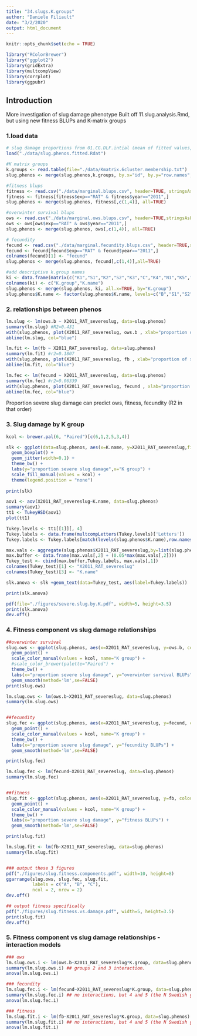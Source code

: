 ```yaml
---
title: "34.slugs.K.groups"
author: "Daniele Filiault"
date: "3/2/2020"
output: html_document
---
```


```r
knitr::opts_chunk$set(echo = TRUE)

library("RColorBrewer")
library("ggplot2")
library(gridExtra)
library(multcompView)
library(corrplot)
library(ggpubr)

```

## Introduction
More investigation of slug damage phenotype
Built off 11.slug.analysis.Rmd, but using new fitness BLUPs and K-matrix groups

### 1.load data
```r
# slug damage proportions from 01.CG.DLF.intial (mean of fitted values, glm, binomial with log link fxn)
load("./data/slug.phenos.fitted.Rdat")

#K matrix groups
k.groups <- read.table(file="./data/Kmatrix.6cluster.membership.txt")
slug.phenos <- merge(slug.phenos,k.groups, by.x="id", by.y="row.names", all=TRUE)

#fitness blups
fitness <- read.csv("./data/marginal.blups.csv", header=TRUE, stringsAsFactors=FALSE)
fitness <- fitness[fitness$exp=="RAT" & fitness$year=="2011",]
slug.phenos <- merge(slug.phenos, fitness[,c(1,4)], all=TRUE)

#overwinter survival blups
ows <- read.csv("./data/marginal.ows.blups.csv", header=TRUE,stringsAsFactors=FALSE)
ows <- ows[ows$exp=="RAT" & ows$year=="2011",]
slug.phenos <- merge(slug.phenos, ows[,c(1,4)], all=TRUE)

# fecundity
fecund <- read.csv("./data/marginal.fecundity.blups.csv", header=TRUE,stringsAsFactors=FALSE)
fecund <- fecund[fecund$exp=="RAT" & fecund$year=="2011",]
colnames(fecund)[1] <- "fecund"
slug.phenos <- merge(slug.phenos, fecund[,c(1,4)],all=TRUE)

#add descriptive k.group names
ki <- data.frame(matrix(c("K1","S1","K2","S2","K3","C","K4","N1","K5","N2","K6","B"),ncol=2,byrow=TRUE))
colnames(ki) <- c("K.group","K.name")
slug.phenos <- merge(slug.phenos, ki, all.x=TRUE, by="K.group")
slug.phenos$K.name <- factor(slug.phenos$K.name, levels=c("B","S1","S2","C","N1","N2"))

```

### 2. relationships between phenos
```r

lm.slug <- lm(ows.b ~ X2011_RAT_severeslug, data=slug.phenos)
summary(lm.slug) #R2=0.431
with(slug.phenos, plot(X2011_RAT_severeslug, ows.b , xlab="proportion of severe slug damage", ylab="overwinter survival"))
abline(lm.slug, col="blue")

lm.fit <- lm(fb ~ X2011_RAT_severeslug, data=slug.phenos)
summary(lm.fit) #r2=0.1807
with(slug.phenos, plot(X2011_RAT_severeslug, fb , xlab="proportion of severe slug damage", ylab="fitness BLUPs RAT 2011"))
abline(lm.fit, col="blue")

lm.fec <- lm(fecund ~ X2011_RAT_severeslug, data=slug.phenos)
summary(lm.fec) #r2=0.06339
with(slug.phenos, plot(X2011_RAT_severeslug, fecund , xlab="proportion of severe slug damage", ylab="fecundity BLUPs RAT 2011"))
abline(lm.fec, col="blue")
```

Proportion severe slug damage can predict ows, fitness, fecundity (R2 in that order)


### 3.  Slug damage by K group
```r
kcol <- brewer.pal(6, "Paired")[c(6,1,2,5,3,4)]

slk <- ggplot(data=slug.phenos, aes(x=K.name, y=X2011_RAT_severeslug,fill=K.name)) +
  geom_boxplot() +
  geom_jitter(width=0.1) +
  theme_bw() +
  labs(y="proportion severe slug damage",x="K group") +
  scale_fill_manual(values = kcol) +
  theme(legend.position = "none")
  
print(slk)


```
```r

aov1 <- aov(X2011_RAT_severeslug~K.name, data=slug.phenos)
summary(aov1)
tt1 <- TukeyHSD(aov1)
plot(tt1)

Tukey.levels <- tt1[[1]][, 4]
Tukey.labels <- data.frame(multcompLetters(Tukey.levels)['Letters'])
Tukey.labels <- Tukey.labels[match(levels(slug.phenos$K.name),row.names(Tukey.labels)),]

max.vals <- aggregate(slug.phenos$X2011_RAT_severeslug,by=list(slug.phenos$K.name), max)
max.buffer <- data.frame(max.vals[,2] + (0.05*max(max.vals[,2])))
Tukey_test <- cbind(max.buffer,Tukey.labels, max.vals[,1])
colnames(Tukey_test)[1] <- "X2011_RAT_severeslug"
colnames(Tukey_test)[3] <- "K.name"

slk.anova <- slk +geom_text(data=Tukey_test, aes(label=Tukey.labels))

print(slk.anova)

pdf(file="./figures/severe.slug.by.K.pdf", width=5, height=3.5) 
print(slk.anova)
dev.off()

```


### 4.  Fitness component vs slug damage relationships

```R

##overwinter survival
slug.ows <- ggplot(slug.phenos, aes(x=X2011_RAT_severeslug, y=ows.b, colour=K.name)) + 
  geom_point() + 
  scale_color_manual(values = kcol, name="K group") +
  #scale_color_brewer(palette="Paired") +
  theme_bw() + 
  labs(x="proportion severe slug damage", y="overwinter survival BLUPs") + 
  geom_smooth(method='lm',se=FALSE)
print(slug.ows)

lm.slug.ows <- lm(ows.b~X2011_RAT_severeslug, data=slug.phenos)
summary(lm.slug.ows)


##fecundity
slug.fec <- ggplot(slug.phenos, aes(x=X2011_RAT_severeslug, y=fecund, colour=K.name)) + 
  geom_point() + 
  scale_color_manual(values = kcol, name="K group") +
  theme_bw() + 
  labs(x="proportion severe slug damage", y="fecundity BLUPs") + 
  geom_smooth(method='lm',se=FALSE)

print(slug.fec)

lm.slug.fec <- lm(fecund~X2011_RAT_severeslug, data=slug.phenos)
summary(lm.slug.fec)


##fitness
slug.fit <- ggplot(slug.phenos, aes(x=X2011_RAT_severeslug, y=fb, colour=K.name)) + 
  geom_point() + 
  scale_color_manual(values = kcol, name="K group") +
  theme_bw() + 
  labs(x="proportion severe slug damage", y="fitness BLUPs") + 
  geom_smooth(method='lm',se=FALSE)

print(slug.fit)

lm.slug.fit <- lm(fb~X2011_RAT_severeslug, data=slug.phenos)
summary(lm.slug.fit)


### output these 3 figures
pdf("./figures/slug.fitness.components.pdf", width=10, height=8)
ggarrange(slug.ows, slug.fec, slug.fit, 
          labels = c("A", "B", "C"),
          ncol = 2, nrow = 2)
dev.off()

## output fitness specifically
pdf("./figures/slug.fitness.vs.damage.pdf", width=5, height=3.5)
print(slug.fit)
dev.off()

```
### 5. Fitness component vs slug damage relationships - interaction models
```R

### ows
lm.slug.ows.i <- lm(ows.b~X2011_RAT_severeslug*K.group, data=slug.phenos)
summary(lm.slug.ows.i) ## groups 2 and 3 interaction.
anova(lm.slug.ows.i)

### fecundity
lm.slug.fec.i <- lm(fecund~X2011_RAT_severeslug*K.group, data=slug.phenos)
summary(lm.slug.fec.i) ## no interactions, but 4 and 5 (the N Swedish groups) are sig different
anova(lm.slug.fec.i)

### fitness
lm.slug.fit.i <- lm(fb~X2011_RAT_severeslug*K.group, data=slug.phenos)
summary(lm.slug.fit.i) ## no interactions, but 4 and 5 (the N Swedish groups) are sig different
anova(lm.slug.fit.i)

```